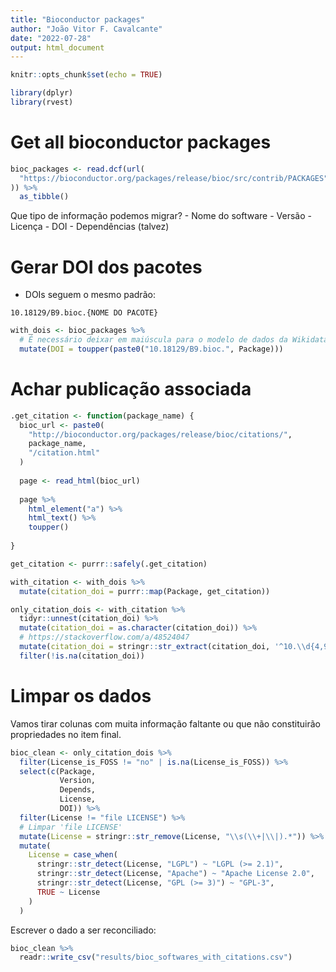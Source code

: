 ```yaml
---
title: "Bioconductor packages"
author: "João Vitor F. Cavalcante"
date: "2022-07-28"
output: html_document
---
```


```r
knitr::opts_chunk$set(echo = TRUE)
```

```r
library(dplyr)
library(rvest)
```

# Get all bioconductor packages

```r

bioc_packages <- read.dcf(url(
  "https://bioconductor.org/packages/release/bioc/src/contrib/PACKAGES"
)) %>%
  as_tibble()

```

Que tipo de informação podemos migrar?
- Nome do software
- Versão
- Licença
- DOI
- Dependências (talvez)

# Gerar DOI dos pacotes

- DOIs seguem o mesmo padrão:

`10.18129/B9.bioc.{NOME DO PACOTE}`


```r
with_dois <- bioc_packages %>% 
  # É necessário deixar em maiúscula para o modelo de dados da Wikidata
  mutate(DOI = toupper(paste0("10.18129/B9.bioc.", Package)))
```

# Achar publicação associada

```r

.get_citation <- function(package_name) {
  bioc_url <- paste0(
    "http://bioconductor.org/packages/release/bioc/citations/",
    package_name,
    "/citation.html"
  )
  
  page <- read_html(bioc_url)
  
  page %>%
    html_element("a") %>%
    html_text() %>%
    toupper()
  
}

get_citation <- purrr::safely(.get_citation)

with_citation <- with_dois %>% 
  mutate(citation_doi = purrr::map(Package, get_citation))

only_citation_dois <- with_citation %>%
  tidyr::unnest(citation_doi) %>%
  mutate(citation_doi = as.character(citation_doi)) %>%
  # https://stackoverflow.com/a/48524047
  mutate(citation_doi = stringr::str_extract(citation_doi, '^10.\\d{4,9}/[-._;()/:A-Z0-9]+$')) %>% 
  filter(!is.na(citation_doi))
```


# Limpar os dados

Vamos tirar colunas com muita informação faltante ou que não constituirão propriedades no item final.

```r
bioc_clean <- only_citation_dois %>%
  filter(License_is_FOSS != "no" | is.na(License_is_FOSS)) %>%
  select(c(Package,
           Version,
           Depends,
           License,
           DOI)) %>%
  filter(License != "file LICENSE") %>%
  # Limpar 'file LICENSE'
  mutate(License = stringr::str_remove(License, "\\s(\\+|\\|).*")) %>%
  mutate(
    License = case_when(
      stringr::str_detect(License, "LGPL") ~ "LGPL (>= 2.1)",
      stringr::str_detect(License, "Apache") ~ "Apache License 2.0",
      stringr::str_detect(License, "GPL (>= 3)") ~ "GPL-3",
      TRUE ~ License
    )
  )
```

Escrever o dado a ser reconciliado:

```r
bioc_clean %>% 
  readr::write_csv("results/bioc_softwares_with_citations.csv")
```




